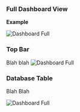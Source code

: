 ### Full Dashboard View

**Example**

<img
  className="block dark:block"
  src="/images/db-details/full.jpg"
  alt="Dashboard Full"
/>  

### Top Bar

Blah blah 
<img
  className="block dark:block"
  src="/images/db-details/top-bar.jpg"
  alt="Dashboard Full"
  width={550}
/> 

### Database Table

Blah Blah

<img
  className="block dark:block"
  src="/images/dashboard/db-instances.jpg"
  alt="Dashboard Full"
  width={250}
/> 

